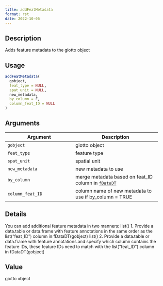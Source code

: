 ```yaml
--- 
title: addFeatMetadata 
format: rst 
date: 2022-10-06 
--- 
```


## Description

Adds feature metadata to the giotto object


## Usage

```r
addFeatMetadata(
  gobject,
  feat_type = NULL,
  spat_unit = NULL,
  new_metadata,
  by_column = F,
  column_feat_ID = NULL
)
```


## Arguments

Argument      |Description
------------- |----------------
`gobject`     |     giotto object
`feat_type`     |     feature type
`spat_unit`     |     spatial unit
`new_metadata`     |     new metadata to use
`by_column`     |     merge metadata based on feat_ID column in [`fDataDT`](#fdatadt)
`column_feat_ID`     |     column name of new metadata to use if by_column = TRUE


## Details

You can add additional feature metadata in two manners: list() 
 1. Provide a data.table or data.frame with feature annotations in the same order as the list("feat_ID") column in fDataDT(gobject) list() 
 2. Provide a data.table or data.frame with feature annotations and specify which column contains the feature IDs,
 these feature IDs need to match with the list("feat_ID") column in fDataDT(gobject)


## Value

giotto object


